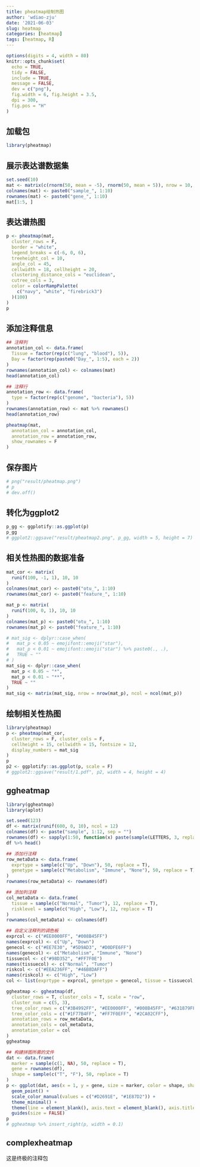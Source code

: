 ```yaml
---
title: pheatmap绘制热图
author: 'wdiao-zju'
date: '2021-06-03'
slug: heatmap
categories: [heatmap]
tags: [heatmap, R]
---
```


```r
options(digits = 4, width = 80)
knitr::opts_chunk$set(
  echo = TRUE,
  tidy = FALSE,
  include = TRUE,
  message = FALSE,
  dev = c("png"),
  fig.width = 6, fig.height = 3.5,
  dpi = 300,
  fig.pos = "H"
)
```

## 加载包
```r
library(pheatmap)
```

## 展示表达谱数据集
```r
set.seed(10)
mat <- matrix(c(rnorm(50, mean = -5), rnorm(50, mean = 5)), nrow = 10, ncol = 10)
colnames(mat) <- paste0("sample_", 1:10)
rownames(mat) <- paste0("gene_", 1:10)
mat[1:5, ]
```

## 表达谱热图
```r
p <- pheatmap(mat,
  cluster_rows = F,
  border = "white",
  legend_breaks = c(-6, 0, 6),
  treeheight_col = 10,
  angle_col = 45,
  cellwidth = 18, cellheight = 20,
  clustering_distance_cols = "euclidean",
  cutree_cols = 3,
  color = colorRampPalette(
    c("navy", "white", "firebrick3")
  )(100)
)
p
```

## 添加注释信息
```r
## 注释列
annotation_col <- data.frame(
  Tissue = factor(rep(c("lung", "blood"), 5)),
  Day = factor(rep(paste0("Day_", 1:5), each = 2))
)
rownames(annotation_col) <- colnames(mat)
head(annotation_col)

## 注释行
annotation_row <- data.frame(
  type = factor(rep(c("genome", "bacteria"), 5))
)
rownames(annotation_row) <- mat %>% rownames()
head(annotation_row)

pheatmap(mat,
  annotation_col = annotation_col,
  annotation_row = annotation_row,
  show_rownames = F
)
```

## 保存图片
```r
# png("result/pheatmap.png")
# p
# dev.off()
```

## 转化为ggplot2
```r
p_gg <- ggplotify::as.ggplot(p)
p_gg
# ggplot2::ggsave("result/pheatmap2.png", p_gg, width = 5, height = 7)
```

## 相关性热图的数据准备
```r
mat_cor <- matrix(
  runif(100, -1, 1), 10, 10
)
colnames(mat_cor) <- paste0("otu_", 1:10)
rownames(mat_cor) <- paste0("feature_", 1:10)

mat_p <- matrix(
  runif(100, 0, 1), 10, 10
)
colnames(mat_p) <- paste0("otu_", 1:10)
rownames(mat_p) <- paste0("feature_", 1:10)

# mat_sig <- dplyr::case_when(
#   mat_p < 0.05 ~ emojifont::emoji("star"),
#   mat_p < 0.01 ~ emojifont::emoji("star") %>% paste0(., .),
#   TRUE ~ ""
# )
mat_sig <- dplyr::case_when(
  mat_p < 0.05 ~ "*",
  mat_p < 0.01 ~ "**",
  TRUE ~ ""
)
mat_sig <- matrix(mat_sig, nrow = nrow(mat_p), ncol = ncol(mat_p))
```

## 绘制相关性热图
```r
library(pheatmap)
p <- pheatmap(mat_cor,
  cluster_rows = F, cluster_cols = F,
  cellheight = 15, cellwidth = 15, fontsize = 12,
  display_numbers = mat_sig
)
p
p2 <- ggplotify::as.ggplot(p, scale = F)
# ggplot2::ggsave("result/1.pdf", p2, width = 4, height = 4)
```

## ggheatmap
```r
library(ggheatmap)
library(aplot)
```

```r
set.seed(123)
df <- matrix(runif(600, 0, 10), ncol = 12)
colnames(df) <- paste("sample", 1:12, sep = "")
rownames(df) <- sapply(1:50, function(x) paste(sample(LETTERS, 3, replace = F), collapse = ""))
df %>% head()

## 添加行注释
row_metaData <- data.frame(
  exprtype = sample(c("Up", "Down"), 50, replace = T),
  genetype = sample(c("Metabolism", "Immune", "None"), 50, replace = T)
)
rownames(row_metaData) <- rownames(df)

## 添加列注释
col_metaData <- data.frame(
  tissue = sample(c("Normal", "Tumor"), 12, replace = T),
  risklevel = sample(c("High", "Low"), 12, replace = T)
)
rownames(col_metaData) <- colnames(df)

## 自定义注释列的调色板
exprcol <- c("#EE0000FF", "#008B45FF")
names(exprcol) <- c("Up", "Down")
genecol <- c("#EE7E30", "#5D9AD3", "#D0DFE6FF")
names(genecol) <- c("Metabolism", "Immune", "None")
tissuecol <- c("#98D352", "#FF7F0E")
names(tissuecol) <- c("Normal", "Tumor")
riskcol <- c("#EEA236FF", "#46B8DAFF")
names(riskcol) <- c("High", "Low")
col <- list(exprtype = exprcol, genetype = genecol, tissue = tissuecol, risklevel = riskcol)
```
```r
ggheatmap <- ggheatmap(df,
  cluster_rows = T, cluster_cols = T, scale = "row",
  cluster_num = c(5, 3),
  tree_color_rows = c("#3B4992FF", "#EE0000FF", "#008B45FF", "#631879FF", "#008280FF"),
  tree_color_cols = c("#1F77B4FF", "#FF7F0EFF", "#2CA02CFF"),
  annotation_rows = row_metaData,
  annotation_cols = col_metaData,
  annotation_color = col
)
ggheatmap

## 构建拼图所需的文件
dat <- data.frame(
  marker = sample(c(1, NA), 50, replace = T),
  gene = rownames(df),
  shape = sample(c("T", "F"), 50, replace = T)
)
p <- ggplot(dat, aes(x = 1, y = gene, size = marker, color = shape, shape = shape)) +
  geom_point() +
  scale_color_manual(values = c("#D2691E", "#1E87D2")) +
  theme_minimal() +
  theme(line = element_blank(), axis.text = element_blank(), axis.title = element_blank()) +
  guides(size = FALSE)
p
# ggheatmap %>% insert_right(p, width = 0.1)
```

## complexheatmap
这是终极的注释包